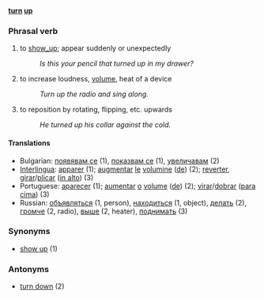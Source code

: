 '''[[turn]] [[up]]'''
=== Phrasal verb ===
# to [[show_up]]; appear suddenly or unexpectedly
#: ''Is this your pencil that turned up in my drawer?''
# to increase loudness, [[volume]], heat of a device
#: ''Turn up the radio and sing along.''
# to reposition by rotating, flipping, etc. upwards
#: ''He turned up his collar against the cold.''

==== Translations ====
*Bulgarian: [[появявам се]] (1), [[показвам се]] (1), [[увеличавам]] (2)
*[[Interlingua]]: [[apparer]] (1); [[augmentar]] [[le]] [[volumine]] ([[de]]) (2); [[reverter]], [[girar]]/[[plicar]] ([[in alto]]) (3)
*Portuguese: [[aparecer]] (1); [[aumentar]] [[o]] [[volume]] ([[de]]) (2); [[virar]]/[[dobrar]] ([[para cima]]) (3)
*Russian: [[объявляться]] (1, person), [[находиться]] (1, object), [[делать]] (2), [[громче]] (2, radio), [[выше]] (2, heater), [[поднимать]] (3)

=== Synonyms ===
*[[show up]] (1)

=== Antonyms ===
*[[turn down]] (2)